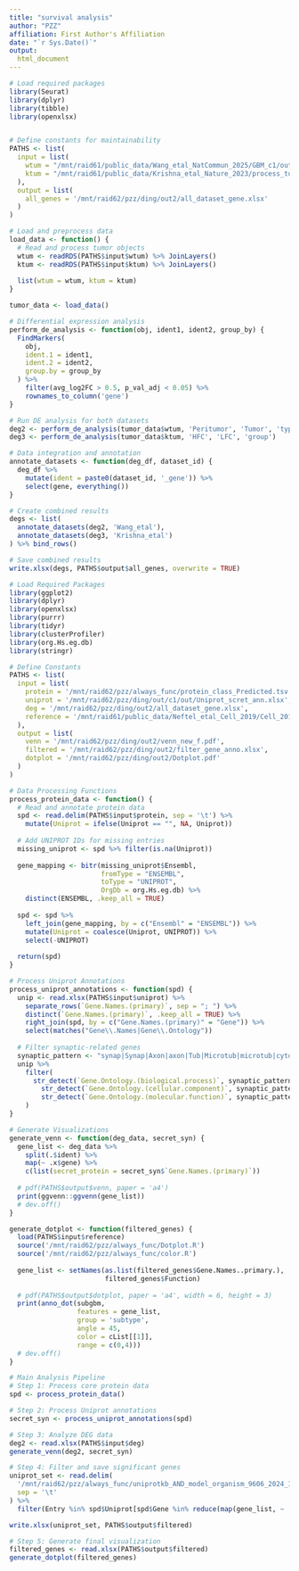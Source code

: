 ```yaml
---
title: "survival analysis"
author: "PZZ"
affiliation: First Author's Affiliation
date: "`r Sys.Date()`"
output:
  html_document
---
```


```r
# Load required packages
library(Seurat)
library(dplyr)
library(tibble)
library(openxlsx)


# Define constants for maintainability
PATHS <- list(
  input = list(
    wtum = "/mnt/raid61/public_data/Wang_etal_NatCommun_2025/GBM_c1/out/tumor_cluster.Rds",
    ktum = "/mnt/raid61/public_data/Krishna_etal_Nature_2023/process_tumor_obj.Rds"
  ),
  output = list(
    all_genes = '/mnt/raid62/pzz/ding/out2/all_dataset_gene.xlsx'
  )
)

# Load and preprocess data
load_data <- function() {
  # Read and process tumor objects
  wtum <- readRDS(PATHS$input$wtum) %>% JoinLayers()
  ktum <- readRDS(PATHS$input$ktum) %>% JoinLayers()
  
  list(wtum = wtum, ktum = ktum)
}

tumor_data <- load_data()

# Differential expression analysis 
perform_de_analysis <- function(obj, ident1, ident2, group_by) {
  FindMarkers(
    obj,
    ident.1 = ident1,
    ident.2 = ident2,
    group.by = group_by
  ) %>%
    filter(avg_log2FC > 0.5, p_val_adj < 0.05) %>%
    rownames_to_column('gene')
}

# Run DE analysis for both datasets
deg2 <- perform_de_analysis(tumor_data$wtum, 'Peritumor', 'Tumor', 'type2')
deg3 <- perform_de_analysis(tumor_data$ktum, 'HFC', 'LFC', 'group')

# Data integration and annotation 
annotate_datasets <- function(deg_df, dataset_id) {
  deg_df %>%
    mutate(ident = paste0(dataset_id, '_gene')) %>%
    select(gene, everything())
}

# Create combined results
degs <- list(
  annotate_datasets(deg2, 'Wang_etal'),
  annotate_datasets(deg3, 'Krishna_etal')
) %>% bind_rows()

# Save combined results
write.xlsx(degs, PATHS$output$all_genes, overwrite = TRUE)
```

```r
# Load Required Packages 
library(ggplot2)
library(dplyr)
library(openxlsx)
library(purrr)
library(tidyr)
library(clusterProfiler)
library(org.Hs.eg.db)
library(stringr)

# Define Constants 
PATHS <- list(
  input = list(
    protein = '/mnt/raid62/pzz/always_func/protein_class_Predicted.tsv',
    uniprot = '/mnt/raid62/pzz/ding/out/c1/out/Uniprot_scret_ann.xlsx',
    deg = '/mnt/raid62/pzz/ding/out2/all_dataset_gene.xlsx',
    reference = '/mnt/raid61/public_data/Neftel_etal_Cell_2019/Cell_2019_obj_GBM.Rdata'
  ),
  output = list(
    venn = '/mnt/raid62/pzz/ding/out2/venn_new_f.pdf',
    filtered = '/mnt/raid62/pzz/ding/out2/filter_gene_anno.xlsx',
    dotplot = '/mnt/raid62/pzz/ding/out2/Dotplot.pdf'
  )
)

# Data Processing Functions 
process_protein_data <- function() {
  # Read and annotate protein data
  spd <- read.delim(PATHS$input$protein, sep = '\t') %>%
    mutate(Uniprot = ifelse(Uniprot == "", NA, Uniprot))
  
  # Add UNIPROT IDs for missing entries
  missing_uniprot <- spd %>% filter(is.na(Uniprot))
  
  gene_mapping <- bitr(missing_uniprot$Ensembl,
                       fromType = "ENSEMBL",
                       toType = "UNIPROT",
                       OrgDb = org.Hs.eg.db) %>%
    distinct(ENSEMBL, .keep_all = TRUE)
  
  spd <- spd %>%
    left_join(gene_mapping, by = c("Ensembl" = "ENSEMBL")) %>%
    mutate(Uniprot = coalesce(Uniprot, UNIPROT)) %>%
    select(-UNIPROT)
  
  return(spd)
}

# Process Uniprot Annotations 
process_uniprot_annotations <- function(spd) {
  unip <- read.xlsx(PATHS$input$uniprot) %>%
    separate_rows(`Gene.Names.(primary)`, sep = "; ") %>%
    distinct(`Gene.Names.(primary)`, .keep_all = TRUE) %>%
    right_join(spd, by = c("Gene.Names.(primary)" = "Gene")) %>%
    select(matches("Gene\\.Names|Gene\\.Ontology"))
  
  # Filter synaptic-related genes
  synaptic_pattern <- "synap|Synap|Axon|axon|Tub|Microtub|microtub|cytoskele"
  unip %>%
    filter(
      str_detect(`Gene.Ontology.(biological.process)`, synaptic_pattern) |
        str_detect(`Gene.Ontology.(cellular.component)`, synaptic_pattern) |
        str_detect(`Gene.Ontology.(molecular.function)`, synaptic_pattern)
    )
}

# Generate Visualizations 
generate_venn <- function(deg_data, secret_syn) {
  gene_list <- deg_data %>%
    split(.$ident) %>%
    map(~ .x$gene) %>%
    c(list(secret_protein = secret_syn$`Gene.Names.(primary)`))
  
  # pdf(PATHS$output$venn, paper = 'a4')
  print(ggvenn::ggvenn(gene_list))
  # dev.off()
}

generate_dotplot <- function(filtered_genes) {
  load(PATHS$input$reference)
  source('/mnt/raid62/pzz/always_func/Dotplot.R')
  source('/mnt/raid62/pzz/always_func/color.R')
  
  gene_list <- setNames(as.list(filtered_genes$Gene.Names..primary.),
                        filtered_genes$Function)
  
  # pdf(PATHS$output$dotplot, paper = 'a4', width = 6, height = 3)
  print(anno_dot(subgbm, 
                 features = gene_list,
                 group = 'subtype',
                 angle = 45,
                 color = cList[[1]],
                 range = c(0,4)))
  # dev.off()
}

# Main Analysis Pipeline 
# Step 1: Process core protein data
spd <- process_protein_data()

# Step 2: Process Uniprot annotations
secret_syn <- process_uniprot_annotations(spd)

# Step 3: Analyze DEG data
deg2 <- read.xlsx(PATHS$input$deg)
generate_venn(deg2, secret_syn)

# Step 4: Filter and save significant genes
uniprot_set <- read.delim(
  '/mnt/raid62/pzz/always_func/uniprotkb_AND_model_organism_9606_2024_12_16.tsv',
  sep = '\t'
) %>%
  filter(Entry %in% spd$Uniprot[spd$Gene %in% reduce(map(gene_list, ~ .x), intersect)])

write.xlsx(uniprot_set, PATHS$output$filtered)

# Step 5: Generate final visualization
filtered_genes <- read.xlsx(PATHS$output$filtered)
generate_dotplot(filtered_genes)

```
